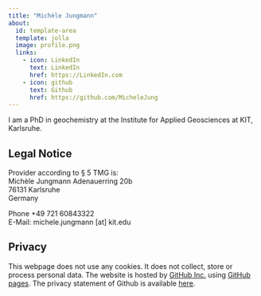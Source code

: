 ```yaml
---
title: "Michèle Jungmann"
about:
  id: template-area
  template: jolla
  image: profile.png
  links:
    - icon: LinkedIn
      text: LinkedIn
      href: https://LinkedIn.com
    - icon: github
      text: Github
      href: https://github.com/MicheleJung
---
```


:::{#template-area}

I am a PhD in geochemistry at the Institute for Applied Geosciences at KIT, Karlsruhe. 

:::

## Legal Notice

Provider according to § 5 TMG is:  
Michèle Jungmann 
Adenauerring 20b  
76131 Karlsruhe  
Germany  

Phone +49 721 60843322  
E-Mail: michele.jungmann [at] kit.edu

## Privacy

This webpage does not use any cookies. It does not collect, store or process personal data. The website is hosted by [GitHub Inc.](https://github.com/){target="_blank"} using [GitHub pages](https://docs.github.com/en/pages/getting-started-with-github-pages/about-github-pages){target="_blank"}. The privacy statement of Github is available [here](https://docs.github.com/en/site-policy/privacy-policies/github-privacy-statement){target="_blank"}. 
